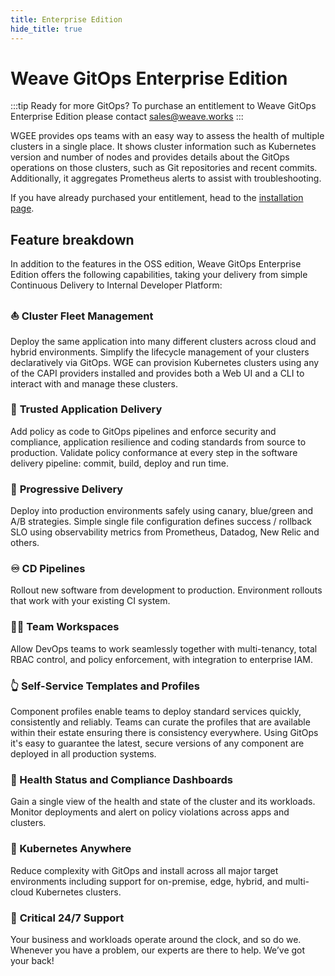 ```yaml
---
title: Enterprise Edition
hide_title: true
---
```


# Weave GitOps Enterprise Edition <TierLabel tiers="Enterprise" />

:::tip Ready for more GitOps?
To purchase an entitlement to Weave GitOps Enterprise Edition please contact [sales@weave.works](mailto:sales@weave.works)
:::

WGEE provides ops teams with an easy way to assess the
health of multiple clusters in a single place. It shows cluster information such as
Kubernetes version and number of nodes and provides details about the GitOps operations
on those clusters, such as Git repositories and recent commits. Additionally, it
aggregates Prometheus alerts to assist with troubleshooting.

If you have already purchased your entitlement, head to the [installation page](./installation/weave-gitops-enterprise/index.mdx).

## Feature breakdown

In addition to the features in the OSS edition, Weave GitOps Enterprise Edition
offers the following capabilities, taking your delivery from simple Continuous Delivery to Internal Developer Platform:

### :boat: <Link to="../cluster-management/intro" target="_blank">Cluster Fleet Management</Link>
Deploy the same application into many different clusters across
cloud and hybrid environments. Simplify the lifecycle management of your clusters declaratively via GitOps. WGE can provision Kubernetes clusters using any of the CAPI providers installed and provides both a Web UI and a CLI to interact with and manage these clusters.

### :closed_lock_with_key: <Link to="../policy/intro" target="_blank">Trusted Application Delivery</Link>
Add policy as code to GitOps pipelines and enforce security and compliance,
application resilience and coding standards from source to production.
Validate policy conformance at every step in the software delivery pipeline:
commit, build, deploy and run time.

### :truck: <Link to='../guides/delivery' target="_blank">Progressive Delivery</Link>
Deploy into production environments safely using canary, blue/green and A/B
strategies. Simple single file configuration defines success / rollback SLO
using observability metrics from Prometheus, Datadog, New Relic and others.

### :infinity: <Link to='../pipelines/intro' target="_blank">CD Pipelines</Link>
Rollout new software from development to production.
Environment rollouts that work with your existing CI system.

### :factory_worker: <Link to='../workspaces/intro' target="_blank">Team Workspaces</Link>
Allow DevOps teams to work seamlessly together with multi-tenancy,
total RBAC control, and policy enforcement, with integration to enterprise IAM.

### :point_up_2: <Link to='../gitops-templates/intro' target="_blank">Self-Service Templates and Profiles</Link>
Component profiles enable teams to deploy standard services quickly,
consistently and reliably. Teams can curate the profiles that are available
within their estate ensuring there is consistency everywhere. Using GitOps
it's easy to guarantee the latest, secure versions of any component are
deployed in all production systems.

### :sparkling_heart: Health Status and Compliance Dashboards
Gain a single view of the health and state of the cluster and its workloads.
Monitor deployments and alert on policy violations across apps and clusters.

### :compass: Kubernetes Anywhere
Reduce complexity with GitOps and install across all major target environments
including support for on-premise, edge, hybrid, and multi-cloud Kubernetes clusters.

### :bell: <Link to='..next/help-and-support' target="_blank">Critical 24/7 Support</Link>
Your business and workloads operate around the clock, and so do we.
Whenever you have a problem, our experts are there to help. We’ve got your back!
